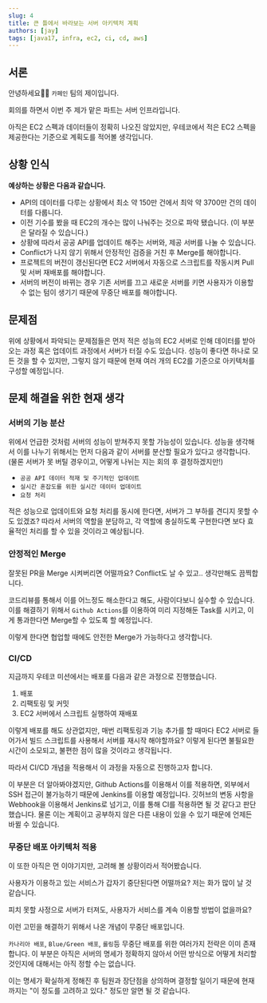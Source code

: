 ```yaml
---
slug: 4
title: 큰 틀에서 바라보는 서버 아키텍처 계획
authors: [jay]
tags: [java17, infra, ec2, ci, cd, aws]
---
```


## 서론

안녕하세요👋👋 `카페인` 팀의 제이입니다.

회의를 하면서 이번 주 제가 맡은 파트는 서버 인프라입니다.

아직은 EC2 스펙과 데이터들이 정확히 나오진 않았지만,
우테코에서 적은 EC2 스펙을 제공한다는 기준으로 계획도를 적어볼 생각입니다.


## 상황 인식

<strong>예상하는 상황은 다음과 같습니다.</strong>

- API의 데이터를 다루는 상황에서 최소 약 150만 건에서 최악 약 3700만 건의 데이터를 다룹니다.
- 이전 기수를 봤을 때 EC2의 개수는 많이 나눠주는 것으로 파악 됐습니다. (이 부분은 달라질 수 있습니다.)
- 상황에 따라서 공공 API를 업데이트 해주는 서버와, 제공 서버를 나눌 수 있습니다.
- Conflict가 나지 않기 위해서 안정적인 검증을 거친 후 Merge를 해야합니다.
- 프로젝트의 버전이 갱신된다면 EC2 서버에서 자동으로 스크립트를 작동시켜 Pull 및 서버 재배포를 해야합니다.
- 서버의 버전이 바뀌는 경우 기존 서버를 끄고 새로운 서버를 키면 사용자가 이용할 수 없는 텀이 생기기 때문에 무중단 배포를 해야합니다.

## 문제점

위에 상황에서 파악되는 문제점들은 먼저 적은 성능의 EC2 서버로 인해 데이터를 받아오는 과정 혹은 업데이트 과정에서 서버가 터질 수도 있습니다.
성능이 좋다면 하나로 모든 것을 할 수 있지만, 그렇지 않기 때문에 현재 여러 개의 EC2를 기준으로 아키텍처를 구성할 예정입니다.

## 문제 해결을 위한 현재 생각

### 서버의 기능 분산
위에서 언급한 것처럼 서버의 성능이 받쳐주지 못할 가능성이 있습니다. 성능을 생각해서 이를 나누기 위해서는 먼저 다음과 같이 서버를 분산할 필요가 있다고 생각합니다.
(물론 서버가 못 버틸 경우이고, 어떻게 나뉘는 지는 회의 후 결정하겠지만!)
- `공공 API 데이터 적재 및 주기적인 업데이트`
- `실시간 혼잡도를 위한 실시간 데이터 업데이트`
- `요청 처리`

적은 성능으로 업데이트와 요청 처리를 동시에 한다면, 서버가 그 부하를 견디지 못할 수도 있겠죠?
따라서 서버의 역할을 분담하고, 각 역할에 충실하도록 구현한다면 보다 효율적인 처리를 할 수 있을 것이라고 예상됩니다.


### 안정적인 Merge

잘못된 PR을 Merge 시켜버리면 어떨까요? Conflict도 날 수 있고.. 생각만해도 끔찍합니다.

코드리뷰를 통해서 이를 어느정도 해소한다고 해도, 사람이다보니 실수할 수 있습니다.
이를 해결하기 위해서 `Github Actions`를 이용하여 미리 지정해둔 Task를 시키고, 이게 통과한다면 Merge할 수 있도록 할 예정입니다.

이렇게 한다면 협업할 때에도 안전한 Merge가 가능하다고 생각합니다.

### CI/CD

지금까지 우테코 미션에서는 배포를 다음과 같은 과정으로 진행했습니다.

1. 배포
2. 리팩토링 및 커밋
3. EC2 서버에서 스크립트 실행하여 재배포

이렇게 배포를 해도 상관없지만, 매번 리팩토링과 기능 추가를 할 때마다 EC2 서버로 들어가서 빌드 스크립트를 사용해서 서버를 재시작 해야할까요?
이렇게 된다면 불필요한 시간이 소모되고, 불편한 점이 많을 것이라고 생각됩니다.

따라서 CI/CD 개념을 적용해서 이 과정을 자동으로 진행하고자 합니다.

이 부분은 더 알아봐야겠지만, Github Actions를 이용해서 이를 적용하면, 외부에서 SSH 접근이 불가능하기 때문에 Jenkins를 이용할 예정입니다.
깃허브의 변동 사항을 Webhook을 이용해서 Jenkins로 넘기고, 이를 통해 CI를 적용하면 될 것 같다고 판단했습니다.
물론 이는 계획이고 공부하지 않은 다른 내용이 있을 수 있기 때문에 언제든 바뀔 수 있습니다.

### 무중단 배포 아키텍처 적용
이 또한 아직은 먼 이야기지만, 고려해 볼 상황이라서 적어봤습니다.

사용자가 이용하고 있는 서비스가 갑자기 중단된다면 어떨까요?
저는 화가 많이 날 것 같습니다.

피치 못할 사정으로 서버가 터져도, 사용자가 서비스를 계속 이용할 방법이 없을까요?

이런 고민을 해결하기 위해서 나온 개념이 무중단 배포입니다.

`카나리아 배포`, `Blue/Green 배포`, `롤링`등 무중단 배포를 위한 여러가지 전략은 이미 존재합니다.
이 부분은 아직은 서버의 명세가 정확하지 않아서 어떤 방식으로 어떻게 처리할 것인지에 대해서는 아직 정할 수는 없습니다.

이는 명세가 확실하게 정해진 후 팀원과 장단점을 상의하며 결정할 일이기 때문에 현재까지는 "이 정도를 고려하고 있다." 정도만 알면 될 것 같습니다.
